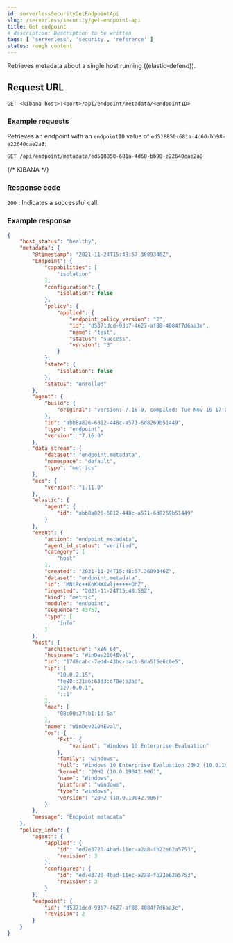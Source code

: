 ```yaml
---
id: serverlessSecurityGetEndpointApi
slug: /serverless/security/get-endpoint-api
title: Get endpoint
# description: Description to be written
tags: [ 'serverless', 'security', 'reference' ]
status: rough content
---
```


<div id="get-endpoint-api"></div>

Retrieves metadata about a single host running ((elastic-defend)).

## Request URL

`GET <kibana host>:<port>/api/endpoint/metadata/<endpointID>`

### Example requests

Retrieves an endpoint with an `endpointID` value of `ed518850-681a-4d60-bb98-e22640cae2a8`:

```sh
GET /api/endpoint/metadata/ed518850-681a-4d60-bb98-e22640cae2a8
```
{/* KIBANA */}

### Response code

`200` 
    : Indicates a successful call.

### Example response

```json
{
    "host_status": "healthy",
    "metadata": {
        "@timestamp": "2021-11-24T15:48:57.3609346Z",
        "Endpoint": {
            "capabilities": [
                "isolation"
            ],
            "configuration": {
                "isolation": false
            },
            "policy": {
                "applied": {
                    "endpoint_policy_version": "2",
                    "id": "d5371dcd-93b7-4627-af88-4084f7d6aa3e",
                    "name": "test",
                    "status": "success",
                    "version": "3"
                }
            },
            "state": {
                "isolation": false
            },
            "status": "enrolled"
        },
        "agent": {
            "build": {
                "original": "version: 7.16.0, compiled: Tue Nov 16 17:00:00 2021, branch: 7.16, commit: 73a51033db85e0fb3be1c934697ef6a2b08979ab"
            },
            "id": "abb8a826-6812-448c-a571-6d8269b51449",
            "type": "endpoint",
            "version": "7.16.0"
        },
        "data_stream": {
            "dataset": "endpoint.metadata",
            "namespace": "default",
            "type": "metrics"
        },
        "ecs": {
            "version": "1.11.0"
        },
        "elastic": {
            "agent": {
                "id": "abb8a826-6812-448c-a571-6d8269b51449"
            }
        },
        "event": {
            "action": "endpoint_metadata",
            "agent_id_status": "verified",
            "category": [
                "host"
            ],
            "created": "2021-11-24T15:48:57.3609346Z",
            "dataset": "endpoint.metadata",
            "id": "MNtRc++KoKHXXwlj+++++OhZ",
            "ingested": "2021-11-24T15:48:58Z",
            "kind": "metric",
            "module": "endpoint",
            "sequence": 43757,
            "type": [
                "info"
            ]
        },
        "host": {
            "architecture": "x86_64",
            "hostname": "WinDev2104Eval",
            "id": "17d9cabc-7edd-43bc-bacb-8da5f5e6c0e5",
            "ip": [
                "10.0.2.15",
                "fe80::21a6:63d3:d70e:e3ad",
                "127.0.0.1",
                "::1"
            ],
            "mac": [
                "08:00:27:b1:1d:5a"
            ],
            "name": "WinDev2104Eval",
            "os": {
                "Ext": {
                    "variant": "Windows 10 Enterprise Evaluation"
                },
                "family": "windows",
                "full": "Windows 10 Enterprise Evaluation 20H2 (10.0.19042.906)",
                "kernel": "20H2 (10.0.19042.906)",
                "name": "Windows",
                "platform": "windows",
                "type": "windows",
                "version": "20H2 (10.0.19042.906)"
            }
        },
        "message": "Endpoint metadata"
    },
    "policy_info": {
        "agent": {
            "applied": {
                "id": "ed7e3720-4bad-11ec-a2a8-fb22e62a5753",
                "revision": 3
            },
            "configured": {
                "id": "ed7e3720-4bad-11ec-a2a8-fb22e62a5753",
                "revision": 3
            }
        },
        "endpoint": {
            "id": "d5371dcd-93b7-4627-af88-4084f7d6aa3e",
            "revision": 2
        }
    }
}

```
